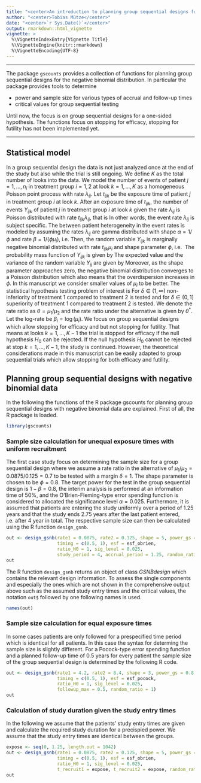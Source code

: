 ```yaml
---
title: "<center>An introduction to planning group sequential designs for the negative binomial distribution using gscounts</center>"
author: "<center>Tobias Mütze</center>"
date: "<center>`r Sys.Date()`</center>"
output: rmarkdown::html_vignette
vignette: >
  %\VignetteIndexEntry{Vignette Title}
  %\VignetteEngine{knitr::rmarkdown}
  %\VignetteEncoding{UTF-8}
---
```


---
  
  The package `gscounts` provides a collection of functions for planning group sequential designs for the negative binomial distribution. In particular the package provides tools to determine
  
  - power and sample size for various types of accrual and follow-up times
  - critical values for group sequential testing
  
  
Until now, the focus is on group sequential designs for a one-sided hypothesis. The functions focus on stopping for efficacy, stopping for futility has not been implemented yet.

---

## Statistical model

In a group sequential design the data is not just analyzed once at the end of the study but also while the trial is still ongoing. 
We define $K$ as the total number of looks into the data.
We model the number of events of patient $j=1,\ldots, n_{i}$ in treatment group $i=1,2$ at look $k=1,\ldots, K$ as a homogeneous Poisson point process with rate $\lambda_{ij}$. 
Let $t_{ijk}$ be the exposure time of patient $j$ in treatment group $i$ at look $k$.
After an exposure time of $t_{ijk}$, the number of events $Y_{ijk}$ of patient $j$ in treatment group $i$ at look $k$ given the rate $\lambda_{ij}$ is Poisson distributed with rate $t_{ijk}\lambda_{ij}$, that is 
\begin{align*}
Y_{ijk}|\lambda_{ij} \sim \operatorname{Pois}(t_{ijk} \lambda_{ij}).
\end{align*}
In other words, the event rate $\lambda_{ij}$ is subject specific.
The between patient heterogeneity in the event rates is modeled by assuming the rates $\lambda_{ij}$ are gamma distributed with shape $\alpha=1/\phi$ and rate $\beta=1/(\phi \mu_i)$, i.e.
\begin{align*}
\lambda_{ij} \sim \Gamma\left(\frac{1}{\phi}, \frac{1}{\phi \mu_i}\right).
\end{align*}
Then, the random variable $Y_{ijk}$ is marginally negative binomial distributed with rate $t_{ijk}\mu_i$ and shape parameter $\phi$, i.e. 
\begin{align*}
Y_{ijk} \sim \operatorname{NB}\left(t_{ijk}\mu_i, \phi\right).
\end{align*}
The probability mass function of $Y_{ijk}$ is given by
\begin{align*}
\mathbb{P}\left(Y_{ijk}=y\right)=\frac{\Gamma(y + 1/\phi)}{\Gamma(1/\phi)y!}\left(\frac{1}{1+\phi t_{ijk} \mu_i}\right)^{1/\phi} \left(\frac{\phi t_{ijk}\mu_i}{1 + \phi t_{ijk}\mu_i }\right)^{y},\qquad y=0,1,2,\ldots.
\end{align*}
The expected value and the variance of the random variable $Y_{ij}$ are given by
\begin{align*}
\mathbb{E}\left[Y_{ijk}\right] &= t_{ijk} \mu_i, \\
\operatorname{Var}\left[Y_{ijk}\right] &= t_{ijk} \mu_i (1 + \phi t_{ijk} \mu_i).
\end{align*}
Moreover, as the shape parameter approaches zero, the negative binomial distribution converges to a Poisson distribution which also means that the overdispersion increases in $\phi$.
In this manuscript we consider smaller values of $\mu_i$ to be better.
The statistical hypothesis testing problem of interest is 
\begin{align*}
H_0: \frac{\mu_1}{\mu_2}\geq \delta \quad \text{vs.} \quad H_1: \frac{\mu_1}{\mu_2} < \delta.
\end{align*}
For $\delta\in (1,\infty)$ non-inferiority of treatment 1 compared to treatment 2 is tested and for $\delta \in (0,1]$ superiority of treatment 1 compared to treatment 2 is tested.
We denote the rate ratio as $\theta=\mu_1/\mu_2$ and the rate ratio under the alternative is given by $\theta^{*}$. 
Let the log-rate be $\beta_{i} = \log(\mu_i)$. 
We focus on group sequential designs which allow stopping for efficacy and but not stopping for futility. 
That means at looks $k=1,\ldots, K-1$ the trial is stopped for efficacy if the null hypothesis $H_0$ can be rejected. 
If the null hypothesis $H_0$ cannot be rejected at stop $k=1,\ldots, K-1$, the study is continued. 
However, the theoretical considerations made in this manuscript can be easily adapted to group sequential trials which allow stopping for both efficacy and futility.

## Planning group sequential designs with negative binomial data

In the following the functions of the R package gscounts for planning group sequential designs with negative binomial data are explained. First of all, the R package is loaded.

```r
library(gscounts)
```
### Sample size calculation for unequal exposure times with uniform recruitment
The first case study focus on determining the sample size for a group sequential design where we assume a rate ratio in the alternative of $\mu_1 / \mu_2 = 0.0875/0.125=0.7$ to be tested with a margin $\delta=1$. The shape parameter is chosen to be $\phi = 0.8$. The target power for the test in the group sequential design is $1-\beta=0.8$, the interim analysis is performed at an information time of $50\%$, and the O'Brien-Fleming-type error spending function is considered to allocated the significance level $\alpha=0.025$. 
Furthermore, it is assumed that patients are entering the study uniformly over a period of 1.25 years and that the study ends 2.75 years after the last patient entered, i.e. after 4 year in total.
The respective sample size can then be calculated using the R function `design_gsnb`.

```r
out <- design_gsnb(rate1 = 0.0875, rate2 = 0.125, shape = 5, power_gs = 0.8,
                   timing = c(0.5, 1), esf = esf_obrien,
                   ratio_H0 = 1, sig_level = 0.025,
                   study_period = 4, accrual_period = 1.25, random_ratio = 1)
out

```

The R function `design_gsnb` returns an object of class *GSNBdesign* which contains the relevant design information. To assess the single components and especially the ones which are not shown in the comprehensive output above such as the assumed study entry times and the critical values, the notation `out$` followed by one following names is used.
```r
names(out)
```

### Sample size calculation for equal exposure times

In some cases patients are only followed for a prespecified time period which is identical for all patients. In this case the syntax for determing the sample size is slightly different. 
For a Pocock-type error spending function and a planned follow-up time of 0.5 years for every patient the sample size of the group sequential design is determined by the following R code.

```r
out <- design_gsnb(rate1 = 4.2, rate2 = 8.4, shape = 3, power_gs = 0.8,
                   timing = c(0.5, 1), esf = esf_pocock,
                   ratio_H0 = 1, sig_level = 0.025,
                   followup_max = 0.5, random_ratio = 1)
out
```

### Calculation of study duration given the study entry times

In the following we assume that the patients' study entry times are given and calculate the required study duration for a precispied power.
We assume that the study entry times are identical between the groups.

```r
expose <- seq(0, 1.25, length.out = 1042)
out <- design_gsnb(rate1 = 0.0875, rate2 = 0.125, shape = 5, power_gs = 0.8,
                   timing = c(0.5, 1), esf = esf_obrien,
                   ratio_H0 = 1, sig_level = 0.025,
                   t_recruit1 = expose, t_recruit2 = expose, random_ratio = 1)
out
```

